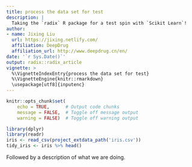 ```yaml
---
title: process the data set for test
description: |
  Taking the `radix` R package for a test spin with `Scikit Learn`!
author:
- name: Jixing Liu
  url: https://jixing.netlify.com/
  affiliation: DeepDrug
  affiliation_url: http://www.deepdrug.cn/en/
date: '`r Sys.Date()`'
output: radix::radix_article
vignette: >
  %\VignetteIndexEntry{process the data set for test}
  %\VignetteEngine{knitr::rmarkdown}
  \usepackage[utf8]{inputenc}
---
```


```r
knitr::opts_chunk$set(
    echo = TRUE,      # Output code chunks
    message = FALSE,  # Toggle off message output 
    warning = FALSE)  # Toggle off warning output
```



```r
library(dplyr)
library(readr)
iris <- read_csv(project_extdata_path('iris.csv'))
tidy_iris <- iris %>% head()
```
Followed by a description of what we are doing.
